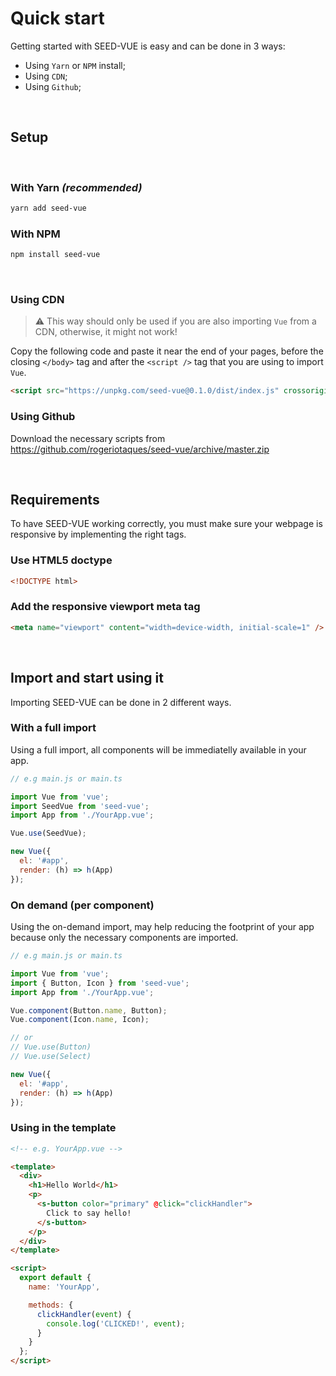 
<Meta title='Quick Start' />

<style>{`
  :root {
    --c-primary: #35495e;
    --c-secondary: #41b883;
    --c-dark: #666;

    font-family: 'Noto Sans', sans-serif;
    line-height: 1.35;
  }

  h1, h2, h3, h4, h5, h6 {
    font-family: 'Open Sans', Helvetica, Arial, sans-serif;
  }
`}</style>

# Quick start

Getting started with SEED-VUE is easy and can be done in 3 ways:

- Using `Yarn` or `NPM` install;
- Using `CDN`;
- Using `Github`;

<br />

## Setup

<br />

### With Yarn _(recommended)_

```sh
yarn add seed-vue
```

### With NPM

```sh
npm install seed-vue
```

<br />

### Using CDN

> ⚠️ This way should only be used if you are also importing `Vue` from a CDN, otherwise, it might not work!

Copy the following code and paste it near the end of your pages, before the closing `</body>` tag
and after the `<script />` tag that you are using to import `Vue`.

```html
<script src="https://unpkg.com/seed-vue@0.1.0/dist/index.js" crossorigin="anonymous"></script>
```

### Using Github

Download the necessary scripts from https://github.com/rogeriotaques/seed-vue/archive/master.zip

<br />

## Requirements

To have SEED-VUE working correctly, you must make sure your webpage is responsive by implementing the right tags.

### Use HTML5 doctype

```html
<!DOCTYPE html>
```

### Add the responsive viewport meta tag

```html
<meta name="viewport" content="width=device-width, initial-scale=1" />
```

<br />

## Import and start using it

Importing SEED-VUE can be done in 2 different ways.

### With a full import

Using a full import, all components will be immediatelly available in your app.

```js
// e.g main.js or main.ts

import Vue from 'vue';
import SeedVue from 'seed-vue';
import App from './YourApp.vue';

Vue.use(SeedVue);

new Vue({
  el: '#app',
  render: (h) => h(App)
});
```

### On demand (per component)

Using the on-demand import, may help reducing the footprint of your app because only the necessary components are imported.

```js
// e.g main.js or main.ts

import Vue from 'vue';
import { Button, Icon } from 'seed-vue';
import App from './YourApp.vue';

Vue.component(Button.name, Button);
Vue.component(Icon.name, Icon);

// or
// Vue.use(Button)
// Vue.use(Select)

new Vue({
  el: '#app',
  render: (h) => h(App)
});
```

### Using in the template

```html
<!-- e.g. YourApp.vue -->

<template>
  <div>
    <h1>Hello World</h1>
    <p>
      <s-button color="primary" @click="clickHandler">
        Click to say hello!
      </s-button>
    </p>
  </div>
</template>

<script>
  export default {
    name: 'YourApp',

    methods: {
      clickHandler(event) {
        console.log('CLICKED!', event);
      }
    }
  };
</script>
```
